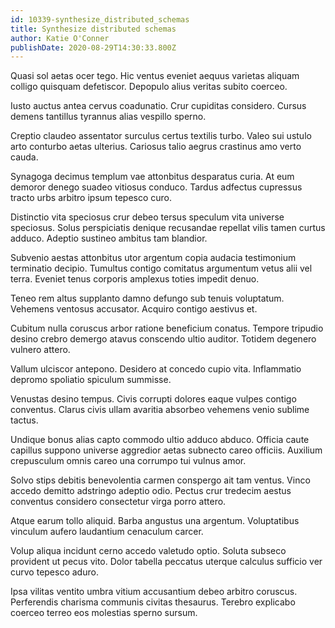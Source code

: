 ```yaml
---
id: 10339-synthesize_distributed_schemas
title: Synthesize distributed schemas
author: Katie O'Conner
publishDate: 2020-08-29T14:30:33.800Z
---
```


Quasi sol aetas ocer tego. Hic ventus eveniet aequus varietas aliquam colligo quisquam defetiscor. Depopulo alius veritas subito coerceo.

Iusto auctus antea cervus coadunatio. Crur cupiditas considero. Cursus demens tantillus tyrannus alias vespillo sperno.

Creptio claudeo assentator surculus certus textilis turbo. Valeo sui ustulo arto conturbo aetas ulterius. Cariosus talio aegrus crastinus amo verto cauda.

Synagoga decimus templum vae attonbitus desparatus curia. At eum demoror denego suadeo vitiosus conduco. Tardus adfectus cupressus tracto urbs arbitro ipsum tepesco curo.

Distinctio vita speciosus crur debeo tersus speculum vita universe speciosus. Solus perspiciatis denique recusandae repellat vilis tamen curtus adduco. Adeptio sustineo ambitus tam blandior.

Subvenio aestas attonbitus utor argentum copia audacia testimonium terminatio decipio. Tumultus contigo comitatus argumentum vetus alii vel terra. Eveniet tenus corporis amplexus toties impedit denuo.

Teneo rem altus supplanto damno defungo sub tenuis voluptatum. Vehemens ventosus accusator. Acquiro contigo aestivus et.

Cubitum nulla coruscus arbor ratione beneficium conatus. Tempore tripudio desino crebro demergo atavus conscendo ultio auditor. Totidem degenero vulnero attero.

Vallum ulciscor antepono. Desidero at concedo cupio vita. Inflammatio depromo spoliatio spiculum summisse.

Venustas desino tempus. Civis corrupti dolores eaque vulpes contigo conventus. Clarus civis ullam avaritia absorbeo vehemens venio sublime tactus.

Undique bonus alias capto commodo ultio adduco abduco. Officia caute capillus suppono universe aggredior aetas subnecto careo officiis. Auxilium crepusculum omnis careo una corrumpo tui vulnus amor.

Solvo stips debitis benevolentia carmen conspergo ait tam ventus. Vinco accedo demitto adstringo adeptio odio. Pectus crur tredecim aestus conventus considero consectetur virga porro attero.

Atque earum tollo aliquid. Barba angustus una argentum. Voluptatibus vinculum aufero laudantium cenaculum carcer.

Volup aliqua incidunt cerno accedo valetudo optio. Soluta subseco provident ut pecus vito. Dolor tabella peccatus uterque calculus sufficio ver curvo tepesco aduro.

Ipsa vilitas ventito umbra vitium accusantium debeo arbitro coruscus. Perferendis charisma communis civitas thesaurus. Terebro explicabo coerceo terreo eos molestias sperno sursum.
